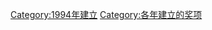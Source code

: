 {{cat topic in year| topic=建立的奖项|year=1994}}
[[Category:1994年建立|Category:1994年建立]]
[[Category:各年建立的奖项|Category:各年建立的奖项]]